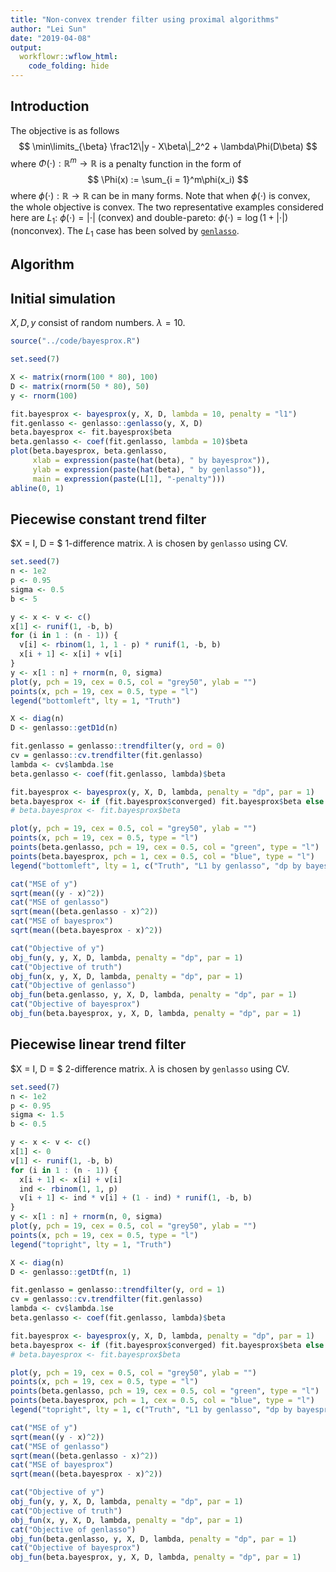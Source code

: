 ```yaml
---
title: "Non-convex trender filter using proximal algorithms"
author: "Lei Sun"
date: "2019-04-08"
output:
  workflowr::wflow_html:
    code_folding: hide
---
```


## Introduction

The objective is as follows
$$
\min\limits_{\beta} \frac12\|y - X\beta\|_2^2 + \lambda\Phi(D\beta)
$$
where $\Phi(\cdot): \mathbb{R}^m \to \mathbb{R}$ is a penalty function in the form of
$$
\Phi(x) := \sum_{i = 1}^m\phi(x_i)
$$
where $\phi(\cdot): \mathbb{R} \to \mathbb{R}$ can be in many forms. Note that when $\phi(\cdot)$ is convex, the whole objective is convex. The two representative examples considered here are $L_1$: $\phi(\cdot)=|\cdot|$ (convex) and double-pareto: $\phi(\cdot) = \log(1+|\cdot|)$ (nonconvex). The $L_1$ case has been solved by [`genlasso`](https://github.com/glmgen/genlasso).

## Algorithm

## Initial simulation
$X, D, y$ consist of random numbers. $\lambda = 10$.

```r
source("../code/bayesprox.R")
```

```r
set.seed(7)

X <- matrix(rnorm(100 * 80), 100)
D <- matrix(rnorm(50 * 80), 50)
y <- rnorm(100)

fit.bayesprox <- bayesprox(y, X, D, lambda = 10, penalty = "l1")
fit.genlasso <- genlasso::genlasso(y, X, D)
beta.bayesprox <- fit.bayesprox$beta
beta.genlasso <- coef(fit.genlasso, lambda = 10)$beta
plot(beta.bayesprox, beta.genlasso,
     xlab = expression(paste(hat(beta), " by bayesprox")),
     ylab = expression(paste(hat(beta), " by genlasso")),
     main = expression(paste(L[1], "-penalty")))
abline(0, 1)
```

## Piecewise constant trend filter
$X = I, D = $ 1-difference matrix. $\lambda$ is chosen by `genlasso` using CV.

```r
set.seed(7)
n <- 1e2
p <- 0.95
sigma <- 0.5
b <- 5

y <- x <- v <- c()
x[1] <- runif(1, -b, b)
for (i in 1 : (n - 1)) {
  v[i] <- rbinom(1, 1, 1 - p) * runif(1, -b, b)
  x[i + 1] <- x[i] + v[i]
}
y <- x[1 : n] + rnorm(n, 0, sigma)
plot(y, pch = 19, cex = 0.5, col = "grey50", ylab = "")
points(x, pch = 19, cex = 0.5, type = "l")
legend("bottomleft", lty = 1, "Truth")

X <- diag(n)
D <- genlasso::getD1d(n)

fit.genlasso = genlasso::trendfilter(y, ord = 0)
cv = genlasso::cv.trendfilter(fit.genlasso)
lambda <- cv$lambda.1se
beta.genlasso <- coef(fit.genlasso, lambda)$beta
```

```r
fit.bayesprox <- bayesprox(y, X, D, lambda, penalty = "dp", par = 1)
beta.bayesprox <- if (fit.bayesprox$converged) fit.bayesprox$beta else fit.bayesprox$beta.mat[, which.min(fit.bayesprox$obj_vec)]
# beta.bayesprox <- fit.bayesprox$beta

plot(y, pch = 19, cex = 0.5, col = "grey50", ylab = "")
points(x, pch = 19, cex = 0.5, type = "l")
points(beta.genlasso, pch = 19, cex = 0.5, col = "green", type = "l")
points(beta.bayesprox, pch = 1, cex = 0.5, col = "blue", type = "l")
legend("bottomleft", lty = 1, c("Truth", "L1 by genlasso", "dp by bayesprox"), col = c("black", "green", "blue"))
```

```r
cat("MSE of y")
sqrt(mean((y - x)^2))
cat("MSE of genlasso")
sqrt(mean((beta.genlasso - x)^2))
cat("MSE of bayesprox")
sqrt(mean((beta.bayesprox - x)^2))

cat("Objective of y")
obj_fun(y, y, X, D, lambda, penalty = "dp", par = 1)
cat("Objective of truth")
obj_fun(x, y, X, D, lambda, penalty = "dp", par = 1)
cat("Objective of genlasso")
obj_fun(beta.genlasso, y, X, D, lambda, penalty = "dp", par = 1)
cat("Objective of bayesprox")
obj_fun(beta.bayesprox, y, X, D, lambda, penalty = "dp", par = 1)
```

## Piecewise linear trend filter
$X = I, D = $ 2-difference matrix. $\lambda$ is chosen by `genlasso` using CV.

```r
set.seed(7)
n <- 1e2
p <- 0.95
sigma <- 1.5
b <- 0.5

y <- x <- v <- c()
x[1] <- 0
v[1] <- runif(1, -b, b)
for (i in 1 : (n - 1)) {
  x[i + 1] <- x[i] + v[i]
  ind <- rbinom(1, 1, p)
  v[i + 1] <- ind * v[i] + (1 - ind) * runif(1, -b, b)
}
y <- x[1 : n] + rnorm(n, 0, sigma)
plot(y, pch = 19, cex = 0.5, col = "grey50", ylab = "")
points(x, pch = 19, cex = 0.5, type = "l")
legend("topright", lty = 1, "Truth")

X <- diag(n)
D <- genlasso::getDtf(n, 1)

fit.genlasso = genlasso::trendfilter(y, ord = 1)
cv = genlasso::cv.trendfilter(fit.genlasso)
lambda <- cv$lambda.1se
beta.genlasso <- coef(fit.genlasso, lambda)$beta
```

```r
fit.bayesprox <- bayesprox(y, X, D, lambda, penalty = "dp", par = 1)
beta.bayesprox <- if (fit.bayesprox$converged) fit.bayesprox$beta else fit.bayesprox$beta.mat[, which.min(fit.bayesprox$obj_vec)]
# beta.bayesprox <- fit.bayesprox$beta

plot(y, pch = 19, cex = 0.5, col = "grey50", ylab = "")
points(x, pch = 19, cex = 0.5, type = "l")
points(beta.genlasso, pch = 19, cex = 0.5, col = "green", type = "l")
points(beta.bayesprox, pch = 1, cex = 0.5, col = "blue", type = "l")
legend("topright", lty = 1, c("Truth", "L1 by genlasso", "dp by bayesprox"), col = c("black", "green", "blue"))
```

```r
cat("MSE of y")
sqrt(mean((y - x)^2))
cat("MSE of genlasso")
sqrt(mean((beta.genlasso - x)^2))
cat("MSE of bayesprox")
sqrt(mean((beta.bayesprox - x)^2))

cat("Objective of y")
obj_fun(y, y, X, D, lambda, penalty = "dp", par = 1)
cat("Objective of truth")
obj_fun(x, y, X, D, lambda, penalty = "dp", par = 1)
cat("Objective of genlasso")
obj_fun(beta.genlasso, y, X, D, lambda, penalty = "dp", par = 1)
cat("Objective of bayesprox")
obj_fun(beta.bayesprox, y, X, D, lambda, penalty = "dp", par = 1)
```
